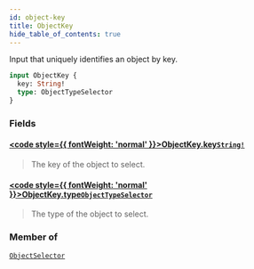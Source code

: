 ```yaml
---
id: object-key
title: ObjectKey
hide_table_of_contents: true
---
```








Input that uniquely identifies an object by key.

```graphql
input ObjectKey {
  key: String!
  type: ObjectTypeSelector
}
```


### Fields

#### [<code style={{ fontWeight: 'normal' }}>ObjectKey.<b>key</b></code>](#)<Bullet />[`String!`](/docs/directory-api-reference/schema/common/scalars/string) <Badge class="secondary" text="non-null"/> <Badge class="secondary" text="scalar"/> <Badge class="secondary" text="common"/>
> The key of the object to select.
> 

#### [<code style={{ fontWeight: 'normal' }}>ObjectKey.<b>type</b></code>](#)<Bullet />[`ObjectTypeSelector`](/docs/directory-api-reference/schema/object-types/inputs/object-type-selector) <Badge class="secondary" text="input"/> <Badge class="secondary" text="object-types"/>
> The type of the object to select.
> 



### Member of

[`ObjectSelector`](/docs/directory-api-reference/schema/objects/inputs/object-selector)  <Badge class="secondary" text="input"/>



